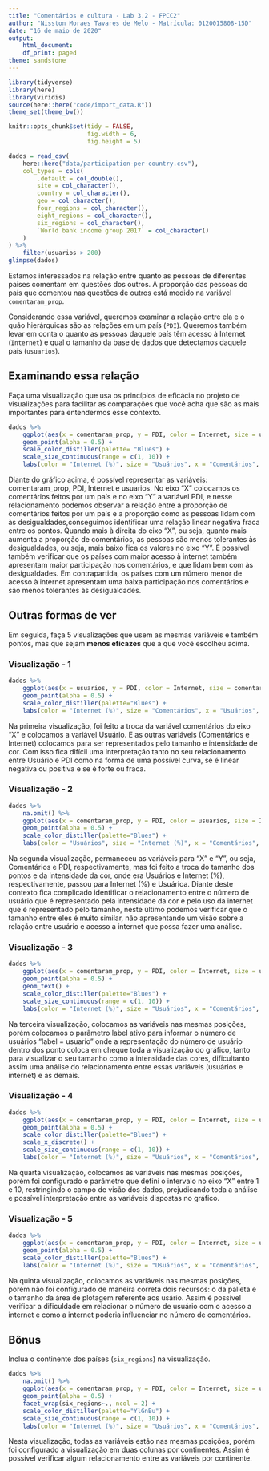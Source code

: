 ```yaml
---
title: "Comentários e cultura - Lab 3.2 - FPCC2"
author: "Nisston Moraes Tavares de Melo - Matrícula: 0120015808-15D"
date: "16 de maio de 2020"
output:
    html_document:
    df_print: paged
theme: sandstone
---
```


```r
library(tidyverse)
library(here)
library(viridis)
source(here::here("code/import_data.R"))
theme_set(theme_bw())

knitr::opts_chunk$set(tidy = FALSE,
                      fig.width = 6,
                      fig.height = 5)
```

```r
dados = read_csv(
    here::here("data/participation-per-country.csv"),
    col_types = cols(
        .default = col_double(),
        site = col_character(),
        country = col_character(),
        geo = col_character(),
        four_regions = col_character(),
        eight_regions = col_character(),
        six_regions = col_character(),
        `World bank income group 2017` = col_character()
    )
) %>% 
    filter(usuarios > 200)
glimpse(dados)
```

Estamos interessados na relação entre quanto as pessoas de diferentes países comentam em questões dos outros. A proporção das pessoas do país que comentou nas questões de outros está medido na variável `comentaram_prop`. 

Considerando essa variável, queremos examinar a relação entre ela e o quão hierárquicas são as relações em um país (`PDI`). Queremos também levar em conta o quanto as pessoas daquele país têm acesso à Internet (`Internet`) e qual o tamanho da base de dados que detectamos daquele país (`usuarios`). 

## Examinando essa relação

Faça uma visualização que usa os princípios de eficácia no projeto de visualizações para facilitar as comparações que você acha que são as mais importantes para entendermos esse contexto. 

```r

dados %>%
    ggplot(aes(x = comentaram_prop, y = PDI, color = Internet, size = usuarios)) +
    geom_point(alpha = 0.5) +
    scale_color_distiller(palette= "Blues") +
    scale_size_continuous(range = c(1, 10)) +
    labs(color = "Internet (%)", size = "Usuários", x = "Comentários", y = "PDI - Índice de Distância de Poder", title = "Gráifco da relação entre as variáveis do contexto")

```


Diante do gráfico acima, é possível representar as variáveis: comentaram_prop, PDI, Internet e usuarios. No eixo "X" colocamos os comentários feitos por um país e no eixo "Y" a variável PDI, e nesse relacionamento podemos observar a relação entre a proporção de comentários feitos por um país e a proporção como as pessoas lidam com às desigualdades,conseguimos identificar uma relação linear negativa fraca entre os pontos. Quando mais à direita do eixo "X", ou seja, quanto mais aumenta a proporção de comentários, as pessoas são menos tolerantes às desigualdades, ou seja, mais baixo fica os valores no eixo "Y".
É possível também verificar que os países com maior acesso à internet também apresentam maior participação nos comentários, e que lidam bem com às desigualdades. Em contrapartida, os países com um número menor de acesso à internet apresentam uma baixa participação nos comentários e são menos tolerantes às desigualdades.


## Outras formas de ver

Em seguida, faça 5 visualizações que usem as mesmas variáveis e também pontos, mas que sejam **menos eficazes** que a que você escolheu acima.

### Visualização - 1

```r
dados %>%
    ggplot(aes(x = usuarios, y = PDI, color = Internet, size = comentaram_prop)) +
    geom_point(alpha = 0.5) +
    scale_color_distiller(palette="Blues") +
    labs(color = "Internet (%)", size = "Comentários", x = "Usuários", y = "PDI - Índice de Distância de Poder", title = "Gráifco-1 da relação entre as variáveis do contexto")

```


Na primeira visualização, foi feito a troca da variável comentários do eixo "X" e colocamos a variável Usuário. E as outras variáveis (Comentários e Internet) colocamos para ser representados pelo tamanho e intensidade de cor. Com isso fica difícil uma interpretação tanto no seu relacionamento entre Usuário e PDI como na forma de uma possível curva, se é linear negativa ou positiva e se é forte ou fraca.

### Visualização - 2
```r
dados %>%
    na.omit() %>% 
    ggplot(aes(x = comentaram_prop, y = PDI, color = usuarios, size = Internet)) +
    geom_point(alpha = 0.5) +
    scale_color_distiller(palette="Blues") +
    labs(color = "Usuários", size = "Internet (%)", x = "Comentários", y = "PDI - Índice de Distância de Poder", title = "Gráifco-2 da relação entre as variáveis do contexto")

```


Na segunda visualização, permaneceu as variáveis para "X" e "Y", ou seja, Comentários e PDI, respectivamente, mas foi feito a troca do tamanho dos pontos e da intensidade da cor, onde era Usuários e Internet (%), respectivamente, passou para Internet (%) e Usuárioa. Diante deste contexto fica complicado identificar o relacionamento entre o número de usuário que é representado pela intensidade da cor e pelo uso da internet que é representado pelo tamanho, neste último podemos verificar que o tamanho entre eles é muito similar, não apresentando um visão sobre a relação entre usuário e acesso a internet que possa fazer uma análise.

### Visualização - 3
```r

dados %>%
    ggplot(aes(x = comentaram_prop, y = PDI, color = Internet, size = usuarios, label = usuarios)) +
    geom_point(alpha = 0.5) +
    geom_text() +
    scale_color_distiller(palette="Blues") +
    scale_size_continuous(range = c(1, 10)) +
    labs(color = "Internet (%)", size = "Usuários", x = "Comentários", y = "PDI - Índice de Distância de Poder", title = "Gráifco-3 da relação entre as variáveis do contexto")

```


Na terceira visualização, colocamos as variáveis nas mesmas posições, porém colocamos o parâmetro label ativo para informar o número de usuários "label = usuario" onde a representação do número de usuário dentro dos ponto coloca em cheque toda a visualização do gráfico, tanto para visualizar o seu tamanho como a intensidade das cores, dificultanto assim uma análise do relacionamento entre essas variáveis (usuários e internet) e as demais.


### Visualização - 4
```r
dados %>%
    ggplot(aes(x = comentaram_prop, y = PDI, color = Internet, size = usuarios)) +
    geom_point(alpha = 0.5) +
    scale_color_distiller(palette="Blues") +
    scale_x_discrete() +
    scale_size_continuous(range = c(1, 10)) +
    labs(color = "Internet (%)", size = "Usuários", x = "Comentários", y = "PDI - Índice de Distância de Poder", title = "Gráifco-4 da relação entre as variáveis do contexto")

```


Na quarta visualização, colocamos as variáveis nas mesmas posições, porém foi configurado o parâmetro que defini o intervalo no eixo "X" entre 1 e 10, restringindo o campo de visão dos dados, prejudicando toda a análise e possível interpretação entre as variáveis dispostas no gráfico.



### Visualização - 5
```r
dados %>%
    ggplot(aes(x = comentaram_prop, y = PDI, color = Internet, size = usuarios)) +
    geom_point(alpha = 0.5) +
    scale_color_distiller(palette="Blues") +
    labs(color = "Internet (%)", size = "Usuários", x = "Comentários", y = "PDI - Índice de Distância de Poder", title = "Gráifco-5 da relação entre as variáveis do contexto")

```


Na quinta visualização, colocamos as variáveis nas mesmas posições, porém não foi configurado de maneira correta dois recursos: o da palleta e o tamanho da área de plotagem referente aos usário. Assim é possível verificar a dificuldade em relacionar o número de usuário com o acesso a internet e como a internet poderia influenciar no número de comentários.



## Bônus

Inclua o continente dos países (`six_regions`) na visualização.

```r
dados %>%
    na.omit() %>% 
    ggplot(aes(x = comentaram_prop, y = PDI, color = Internet, size = usuarios)) +
    geom_point(alpha = 0.5) +
    facet_wrap(six_regions~., ncol = 2) +
    scale_color_distiller(palette="YlGnBu") +
    scale_size_continuous(range = c(1, 10)) +
    labs(color = "Internet (%)", size = "Usuários", x = "Comentários", y = "PDI - Índice de Distância de Poder", title = "Gráifco por continente")
```

Nesta visualização, todas as variáveis estão nas mesmas posições, porém foi configurado a visualização em duas colunas por continentes. Assim é possível verificar algum relacionamento entre as variáveis por continente.